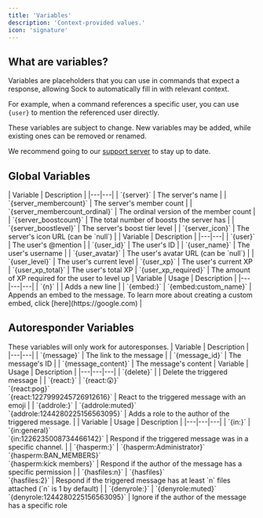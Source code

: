 ```yaml
---
title: 'Variables'
description: 'Context-provided values.'
icon: 'signature'
---
```



## What are variables?
Variables are placeholders that you can use in commands that expect a response, allowing Sock to automatically fill in with relevant context.

For example, when a command references a specific user, you can use `{user}` to mention the referenced user directly.

<Warning>
These variables are subject to change. New variables may be added, while existing ones can be removed or renamed.

We recommend going to our [support server](https://discord.gg/sock) to stay up to date.
</Warning>

## Global Variables
<Tabs>
    <Tab title="Server">
        | Variable | Description |
        |---|---|
        | `{server}` | The server's name |
        | `{server_membercount}` | The server's member count |
        | `{server_membercount_ordinal}` | The ordinal version of the member count |
        | `{server_boostcount}` | The total number of boosts the server has |
        | `{server_boostlevel}` | The server's boost tier level |
        | `{server_icon}` | The server's icon URL (can be `null`) |
    </Tab>
    <Tab title="User">
        | Variable | Description |
        |---|---|
        | `{user}` | The user's @mention |
        | `{user_id}` | The user's ID |
        | `{user_name}` | The user's username |
        | `{user_avatar}` | The user's avatar URL (can be `null`) |
        | `{user_level}` | The user's current level
        | `{user_xp}` | The user's current XP
        | `{user_xp_total}` | The user's total XP
        | `{user_xp_required}` | The amount of XP required for the user to level up
    </Tab>
    <Tab title="Miscellaneous">
        | Variable | Usage | Description |
        |---|---|---|
        | `{n}` | | Adds a new line |
        | `{embed:}` | `{embed:custom_name}` | Appends an embed to the message. To learn more about creating a custom embed, click [here](https://google.com) |
    </Tab>
</Tabs>

## Autoresponder Variables
<Note>
    These variables will only work for autoresponses.
</Note>
<Tabs>
<Tab title="Message">
        | Variable | Description |
        |---|---|
        | `{message}` | The link to the message |
        | `{message_id}` | The message's ID |
        | `{message_content}` | The message's content
    </Tab>
    <Tab title="Functions">
        | Variable | Usage | Description |
        |---|---|---|
        | `{delete}` | | Delete the triggered message |
        | `{react:}` | `{react:😲}`<br />`{react:pog}`<br />`{react:1227999245726912616}` | React to the triggered message with an emoji |
        | `{addrole:}` | `{addrole:muted}`<br />`{addrole:1244280225156563095}` | Adds a role to the author of the triggered message. |
    </Tab>
    <Tab title="Conditions">
        | Variable | Usage | Description |
        |---|---|---|
        | `{in:}` | `{in:general}`<br />`{in:1226235008734466142}` | Respond if the triggered message was in a specific channel. |
        | `{hasperm:}` | `{hasperm:Administrator}`<br />`{hasperm:BAN_MEMBERS}`<br />`{hasperm:kick members}` | Respond if the author of the message has a specific permission |
        | `{hasfiles:n}` | `{hasfiles}`<br />`{hasfiles:2}` | Respond if the triggered message has at least `n` files attached  (`n` is 1 by default) |
        | `{denyrole:}` | `{denyrole:muted}`<br />`{denyrole:1244280225156563095}` | Ignore if the author of the message has a specific role
    </Tab>
</Tabs>